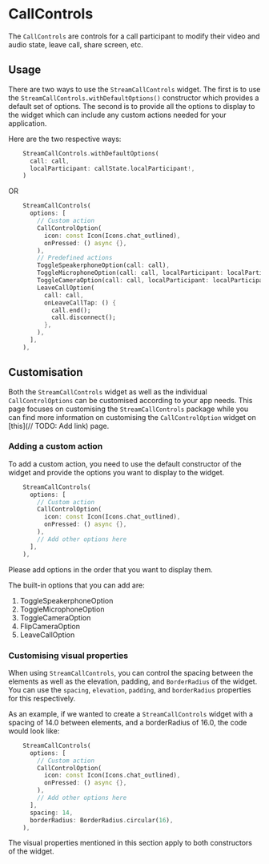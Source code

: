 # CallControls

The `CallControls` are controls for a call participant to modify their video and audio state, leave call,
share screen, etc.

## Usage

There are two ways to use the `StreamCallControls` widget. The first is to use the `StreamCallControls.withDefaultOptions()`
constructor which provides a default set of options. The second is to provide all the options to display
to the widget which can include any custom actions needed for your application.

Here are the two respective ways:

```dart
    StreamCallControls.withDefaultOptions(
      call: call,
      localParticipant: callState.localParticipant!,
    )
```

OR

```dart
    StreamCallControls(
      options: [
        // Custom action
        CallControlOption(
          icon: const Icon(Icons.chat_outlined),
          onPressed: () async {},
        ),
        // Predefined actions
        ToggleSpeakerphoneOption(call: call),
        ToggleMicrophoneOption(call: call, localParticipant: localParticipant),
        ToggleCameraOption(call: call, localParticipant: localParticipant),
        LeaveCallOption(
          call: call,
          onLeaveCallTap: () {
            call.end();
            call.disconnect();
          },
        ),
      ],
    ),
```

## Customisation

Both the `StreamCallControls` widget as well as the individual `CallControlOptions` can be customised
according to your app needs. This page focuses on customising the `StreamCallControls` package while
you can find more information on customising the `CallControlOption` widget on [this](// TODO: Add link) page.

### Adding a custom action

To add a custom action, you need to use the default constructor of the widget and provide the options
you want to display to the widget.

```dart
    StreamCallControls(
      options: [
        // Custom action
        CallControlOption(
          icon: const Icon(Icons.chat_outlined),
          onPressed: () async {},
        ),
        // Add other options here
      ],
    ),
```

Please add options in the order that you want to display them.

The built-in options that you can add are:

1. ToggleSpeakerphoneOption
2. ToggleMicrophoneOption
3. ToggleCameraOption
4. FlipCameraOption
5. LeaveCallOption

### Customising visual properties

When using `StreamCallControls`, you can control the spacing between the elements as well as the elevation,
padding, and `BorderRadius` of the widget. You can use the `spacing`, `elevation`, `padding`, and `borderRadius`
properties for this respectively.

As an example, if we wanted to create a `StreamCallControls` widget with a spacing of 14.0 between elements,
and a borderRadius of 16.0, the code would look like:

```dart
    StreamCallControls(
      options: [
        // Custom action
        CallControlOption(
          icon: const Icon(Icons.chat_outlined),
          onPressed: () async {},
        ),
        // Add other options here
      ],
      spacing: 14,
      borderRadius: BorderRadius.circular(16),
    ),
```

The visual properties mentioned in this section apply to both constructors of the widget.
